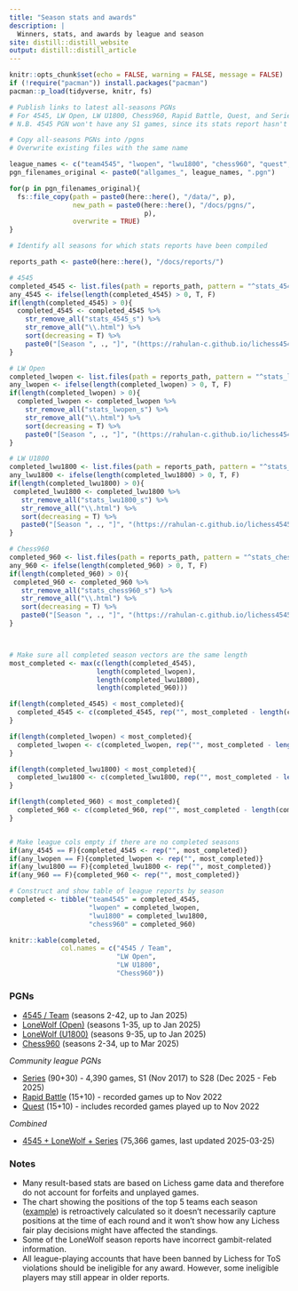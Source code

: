 ```yaml
---
title: "Season stats and awards"
description: |
  Winners, stats, and awards by league and season
site: distill::distill_website
output: distill::distill_article
---
```


```r
knitr::opts_chunk$set(echo = FALSE, warning = FALSE, message = FALSE)
if (!require("pacman")) install.packages("pacman")
pacman::p_load(tidyverse, knitr, fs)
```

```r
# Publish links to latest all-seasons PGNs
# For 4545, LW Open, LW U1800, Chess960, Rapid Battle, Quest, and Series
# N.B. 4545 PGN won't have any S1 games, since its stats report hasn't been published

# Copy all-seasons PGNs into /pgns
# Overwrite existing files with the same name

league_names <- c("team4545", "lwopen", "lwu1800", "chess960", "quest", "rb", "series", "teamlwseries")
pgn_filenames_original <- paste0("allgames_", league_names, ".pgn")

for(p in pgn_filenames_original){
  fs::file_copy(path = paste0(here::here(), "/data/", p),
                new_path = paste0(here::here(), "/docs/pgns/",
                                  p),
                overwrite = TRUE)
}

```





```r

# Identify all seasons for which stats reports have been compiled

reports_path <- paste0(here::here(), "/docs/reports/")

# 4545
completed_4545 <- list.files(path = reports_path, pattern = "^stats_4545(.*)\\.html$") 
any_4545 <- ifelse(length(completed_4545) > 0, T, F)
if(length(completed_4545) > 0){
  completed_4545 <- completed_4545 %>% 
    str_remove_all("stats_4545_s") %>% 
    str_remove_all("\\.html") %>% 
    sort(decreasing = T) %>% 
    paste0("[Season ", ., "]", "(https://rahulan-c.github.io/lichess4545-stats/reports/stats_4545_s", ., ".html)")
}

# LW Open
completed_lwopen <- list.files(path = reports_path, pattern = "^stats_lwopen(.*)\\.html$")
any_lwopen <- ifelse(length(completed_lwopen) > 0, T, F)
if(length(completed_lwopen) > 0){
  completed_lwopen <- completed_lwopen %>% 
    str_remove_all("stats_lwopen_s") %>% 
    str_remove_all("\\.html") %>% 
    sort(decreasing = T) %>% 
    paste0("[Season ", ., "]", "(https://rahulan-c.github.io/lichess4545-stats/reports/stats_lwopen_s", ., ".html)")
}

# LW U1800
completed_lwu1800 <- list.files(path = reports_path, pattern = "^stats_lwu1800(.*)\\.html$")
any_lwu1800 <- ifelse(length(completed_lwu1800) > 0, T, F)
if(length(completed_lwu1800) > 0){
 completed_lwu1800 <- completed_lwu1800 %>%  
   str_remove_all("stats_lwu1800_s") %>% 
   str_remove_all("\\.html") %>% 
   sort(decreasing = T) %>% 
   paste0("[Season ", ., "]", "(https://rahulan-c.github.io/lichess4545-stats/reports/stats_lwu1800_s", ., ".html)")
}

# Chess960
completed_960 <- list.files(path = reports_path, pattern = "^stats_chess960(.*)\\.html$")
any_960 <- ifelse(length(completed_960) > 0, T, F)
if(length(completed_960) > 0){
 completed_960 <- completed_960 %>%  
   str_remove_all("stats_chess960_s") %>% 
   str_remove_all("\\.html") %>% 
   sort(decreasing = T) %>% 
   paste0("[Season ", ., "]", "(https://rahulan-c.github.io/lichess4545-stats/reports/stats_chess960_s", ., ".html)")
}



# Make sure all completed season vectors are the same length
most_completed <- max(c(length(completed_4545), 
                      length(completed_lwopen), 
                      length(completed_lwu1800),
                      length(completed_960)))

if(length(completed_4545) < most_completed){
  completed_4545 <- c(completed_4545, rep("", most_completed - length(completed_4545)))
}

if(length(completed_lwopen) < most_completed){
  completed_lwopen <- c(completed_lwopen, rep("", most_completed - length(completed_lwopen)))
}

if(length(completed_lwu1800) < most_completed){
  completed_lwu1800 <- c(completed_lwu1800, rep("", most_completed - length(completed_lwu1800)))
}

if(length(completed_960) < most_completed){
  completed_960 <- c(completed_960, rep("", most_completed - length(completed_960)))
}


# Make league cols empty if there are no completed seasons
if(any_4545 == F){completed_4545 <- rep("", most_completed)}
if(any_lwopen == F){completed_lwopen <- rep("", most_completed)}
if(any_lwu1800 == F){completed_lwu1800 <- rep("", most_completed)}
if(any_960 == F){completed_960 <- rep("", most_completed)}

# Construct and show table of league reports by season
completed <- tibble("team4545" = completed_4545,
                    "lwopen" = completed_lwopen,
                    "lwu1800" = completed_lwu1800,
                    "chess960" = completed_960)

knitr::kable(completed, 
             col.names = c("4545 / Team", 
                           "LW Open", 
                           "LW U1800",
                           "Chess960"))

```

### PGNs

- [4545 / Team](https://rahulan-c.github.io/lichess4545-stats/pgns/allgames_team4545.pgn) (seasons 2-42, up to Jan 2025)
- [LoneWolf (Open)](https://rahulan-c.github.io/lichess4545-stats/pgns/allgames_lwopen.pgn) (seasons 1-35, up to Jan 2025)
- [LoneWolf (U1800)](https://rahulan-c.github.io/lichess4545-stats/pgns/allgames_lwu1800.pgn) (seasons 9-35, up to Jan 2025)
- [Chess960](https://rahulan-c.github.io/lichess4545-stats/pgns/allgames_chess960.pgn) (seasons 2-34, up to Mar 2025)

*Community league PGNs*

- [Series](https://rahulan-c.github.io/lichess4545-stats/pgns/allgames_series.pgn) (90+30) - 4,390 games, S1 (Nov 2017) to S28 (Dec 2025 - Feb 2025)
- [Rapid Battle](https://rahulan-c.github.io/lichess4545-stats/pgns/allgames_rb.pgn) (15+10) - recorded games up to Nov 2022
- [Quest](https://rahulan-c.github.io/lichess4545-stats/pgns/allgames_quest.pgn) (15+10) - includes recorded games played up to Nov 2022

*Combined*

- [4545 + LoneWolf + Series](https://rahulan-c.github.io/lichess4545-stats/pgns/allgames_teamlwseries.pgn) (75,366 games, last updated 2025-03-25)

### Notes

- Many result-based stats are based on Lichess game data and therefore do not account for forfeits and unplayed games.
- The chart showing the positions of the top 5 teams each season ([example](https://rahulan-c.github.io/lichess4545-stats/reports/stats_4545_s29.html#How_the_title_race_played_out)) is retroactively calculated so it doesn't necessarily capture positions at the time of each round and it won't show how any Lichess fair play decisions might have affected the standings.
- Some of the LoneWolf season reports have incorrect gambit-related information.   
- All league-playing accounts that have been banned by Lichess for ToS violations should be ineligible for any award. However, some ineligible players may still appear in older reports. 